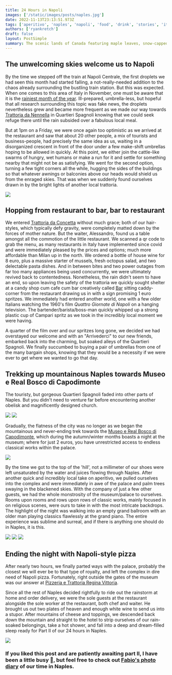 ```yaml
---
title: 24 Hours in Napoli
images: ['/static/images/posts/naples.jpg']
date: 2022-11-13T23:13:51.973Z
tags: ['aperitivo', 'naples', 'napoli', 'food', 'drink', 'stories', 'italy', 'europe', 'travel']
authors: ['ryankretch']
draft: false
layout: PostSimple
summary: The scenic lands of Canada featuring maple leaves, snow-capped mountains, turquoise lakes and Toronto. Take in the sights in this photo gallery exhibition and see how easy it is to replicate with some MDX magic and tailwind classes.
---
```


## The unwelcoming skies welcome us to Napoli
By the time we stepped off the train at Napoli Centrale, the first droplets we had seen this month had started falling, a not-really-needed addition to the chaos already surrounding the bustling train station. But this was expected. When one comes to this area of Italy in November, one must be aware that it is the [rainiest month of the year](https://italyexplained.com/traveling-to-italy-in-november/). Ill-prepared, umbrella-less, but hopeful that all research surrounding this topic was fake news, the droplets nevertheless grew and became more frequent as we made our way towards [Trattoria da Nennella](https://www.facebook.com/trattoriadanennella/) in Quartieri Spagnoli knowing that we could seek refuge there until the rain subsided over a fabulous local meal. 

But at 1pm on a Friday, we were once again too optimistic as we arrived at the restaurant and saw that about 20 other people, a mix of tourists and business-people, had precisely the same idea as us, waiting in a disorganized crescent in front of the door under a few make-shift umbrellas hoping to be allowed in quickly. At this point, we either join the cattle-like swarms of hungry, wet humans or make a run for it and settle for something nearby that might not be as satisfying. We went for the second option, turning a few tight corners all the while, hugging the sides of the buildings so that whatever awnings or balconies above our heads would shield us from the enraged skies. That was when we suddenly found ourselves drawn in by the bright lights of another local trattoria. 

![](https://res.cloudinary.com/dx4cuted1/image/upload/q_60/v1667733305/Naples/naples_5_quartieri_Spagnoli_ukgidq.jpg)

## Hopping from restaurant to bar, bar to restaurant
We entered [Trattoria da Concetta](https://www.facebook.com/trattorianapoletanadaconcetta/) without much grace; both of our hair-styles, which typically defy gravity, were completely matted down by the forces of mother nature. But the waiter, Alessandro, found us a table amongst all the commotion of the little restaurant. We scanned a qr code to grab the menu, as many restaurants in Italy have implemented since covid and were immediately pleased by the prices and options; much more affordable than Milan up in the north. We ordered a bottle of house wine for 8 euro, plus a massive starter of mussels, fresh octopus salad, and two delectable pasta dishes. And in between bites and two power outages from far too many appliances being used concurrently, we were ultimately revived back to contentedness. Nonetheless, the rain didn't seem to have an end, so upon leaving the safety of the trattoria we quickly sought shelter at a candy shop cum cafe cum bar creatively called [Bar](https://www.google.com/maps/@40.8424258,14.2479386,3a,75y,228.89h,71.38t/data=!3m6!1e1!3m4!1s3_4GTS1jvghZWNJLSIViaw!2e0!7i16384!8i8192) sitting caddy-corner from the restaurant drawing us in with a sign promising 1 euro spritzes. We immediately had entered another world, one with a few older Italians watching the 1960's film *Quattro Giornate di Napoli* on a hanging television. The bartender/barista/boss-man quickly whipped up a strong plastic cup of Campari spritz as we took in the incredibly local moment we were having. 

A quarter of the film over and our spritzes long gone, we decided we had overstayed our welcome and with an "Arrivederci" to our new friends, embarked back into the charming, but soaked alleys of the Quartieri Spagnoli. We finally succumbed to buying a pair of umbrellas from one of the many bargain shops, knowing that they would be a necessity if we were ever to get where we wanted to go that day. 

## Trekking up mountainous Naples towards Museo e Real Bosco di Capodimonte

The touristy, but gorgeous Quartieri Spagnoli faded into other parts of Naples. But you didn't need to venture far before encountering another obelisk and magnificently designed church. 

![](https://res.cloudinary.com/dx4cuted1/image/upload/q_60/v1667733314/Naples/naples_10_qd6wct.jpg)
![](https://res.cloudinary.com/dx4cuted1/image/upload/q_60/v1667733225/Naples/naples_11_wyulth.jpg)

Gradually, the flatness of the city was no longer as we began the mountainous and never-ending trek towards the [Museo e Real Bosco di Capodimonte](https://business.facebook.com/pg/museodicapodimonte/posts/), which during the autumn/winter months boasts a night at the museum; where for just 2 euros, you have unrestricted access to endless classical works within the palace. 

![](https://res.cloudinary.com/dx4cuted1/image/upload/q_60/v1667733222/Naples/naples_12_k9kpsn.jpg)

By the time we got to the top of the 'hill', not a millimeter of our shoes were left unsaturated by the water and juices flowing through Naples. After another quick and incredibly local take on aperitivo, we pulled ourselves into the complex and were immediately in awe of the palace and palm trees swaying in the blackened skies. With the company of just a few other guests, we had the whole monstrosity of the museum/palace to ourselves. Rooms upon rooms and rows upon rows of classic works, mainly focused in on religious scenes, were ours to take in with the most intricate backdrops. The highlight of the night was walking into an empty grand ballroom with an older man playing classics flawlessly at the grand piano. The entire experience was sublime and surreal, and if there is anything one should do in Naples, it is this. 

![](https://res.cloudinary.com/dx4cuted1/image/upload/q_60/v1667733264/Naples/naples_13_ajoxvo.jpg)
![](https://res.cloudinary.com/dx4cuted1/image/upload/q_60/v1667733317/Naples/naples_16_lovnvo.jpg)
![](https://res.cloudinary.com/dx4cuted1/image/upload/q_60/v1667733274/Naples/naples_15_capodimonte_k2vceu.jpg)


## Ending the night with Napoli-style pizza

After nearly two hours, we finally parted ways with the palace, probably the closest we will ever be to that type of royalty, and left the complex in dire need of Napoli pizza. Fortunately, right outside the gates of the museum was our answer at [Pizzeria e Trattoria Regina Vittoria](https://pizzeria-vittoria.business.site/).

Since all the rest of Naples decided rightfully to ride out the rainstorm at home and order delivery, we were the sole guests at the restaurant alongside the sole worker at the restaurant, both chef and waiter. He brought us out two plates of heaven and enough white wine to send us into a stupor. After mountains of cheese and toppings, we descended back down the mountain and straight to the hotel to strip ourselves of our rain-soaked belongings, take a hot shower, and fall into a deep and dream-filled sleep ready for Part II of our 24 hours in Naples.

![](https://res.cloudinary.com/dx4cuted1/image/upload/q_60/v1667733340/Naples/naples_19_pizza_twkbjc.jpg)

### If you liked this post and are patiently awaiting part II, I have been a little busy 🙈, but feel free to check out [Fabio's photo diary](https://www.thefabryk.com/naples-pizza-amore-e-fantasia/) of our time in Naples.
